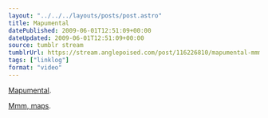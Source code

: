 ```yaml
---
layout: "../../../layouts/posts/post.astro"
title: Mapumental
datePublished: 2009-06-01T12:51:09+00:00
dateUpdated: 2009-06-01T12:51:09+00:00
source: tumblr stream
tumblrUrl: https://stream.anglepoised.com/post/116226810/mapumental-mmm-maps
tags: ["linklog"]
format: "video"
---
```



<YouTube id="https://www.youtube.com/watch?v=vVZkHuomqfM" />

[Mapumental][1].

[Mmm, maps][2].

[1]: https://www.youtube.com/watch?v=vVZkHuomqfM
[2]: http://www.mysociety.org/2009/06/01/say-hello-to-mapumental/
